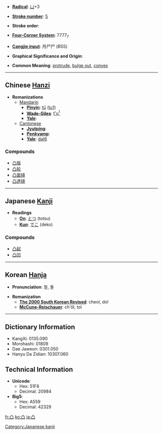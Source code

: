 * '''[[Wiktionary:Chinese radical index| Radical]]''': [[Wiktionary:Chinese radical index 凵|凵]]+3

* '''[[Wiktionary:Chinese total strokes index|Stroke number]]''': [[Wiktionary:Chinese total strokes index 5|5]]

* '''Stroke order''': 

* '''[[Wiktionary:Chinese four corner index|Four-Corner System]]''': 7777<sub>7</sub>

* '''[[Wiktionary:Chinese Cangjie index|Cangjie input]]''': 月尸尸 (BSS)

* '''Graphical Significance and Origin''': 

* '''Common Meaning''': [[protrude]], [[bulge out]], [[convex]]

----

== Chinese [[Hanzi]] ==

* '''Romanizations'''
** [[Mandarin]]
*** '''[[Pinyin]]''': [[tū]] ([[tu1]])
*** '''[[Wade-Giles]]''': [[t'u1|t'u<sup>1</sup>]]
*** '''[[Yale]]''': 
**[[Cantonese]]
***'''[[Jyutping]]''':
***'''[[Penkyamp]]''': 
***'''[[Yale]]''': [[dat6]]

===Compounds===
*[[凸版]]
*[[凸轮]]
*[[凸面镜]]
*[[凸透镜]]


----

== Japanese [[Kanji]] ==

* '''Readings'''
** '''[[On]]''': [[とつ]] (totsu)
** '''[[Kun]]''': [[でこ]] (deko)

===Compounds===
*[[凸起]]
*[[凸凹]]


----

== Korean [[Hanja]] ==

* '''Pronunciation''': 철, 돌

* '''Romanization'''
** '''[[The 2000 South Korean Revised Romanization|The 2000 South Korean Revised]]''': cheol, dol
** '''[[McCune-Reischauer]]''': ch'ŏl, tol

----

== Dictionary Information ==

* KangXi: 0135.090
* Morohashi: 01809
* Dae Jaweon: 0301.050
* Hanyu Da Zidian: 10307.060

== Technical Information ==

* '''Unicode''':
** Hex: 51F8
** Decimal: 20984
* '''Big5''':
** Hex: A559
** Decimal: 42329

[[Category:Japanese kanji]]

[[fr:凸]]
[[ko:凸]]
[[ja:凸]]